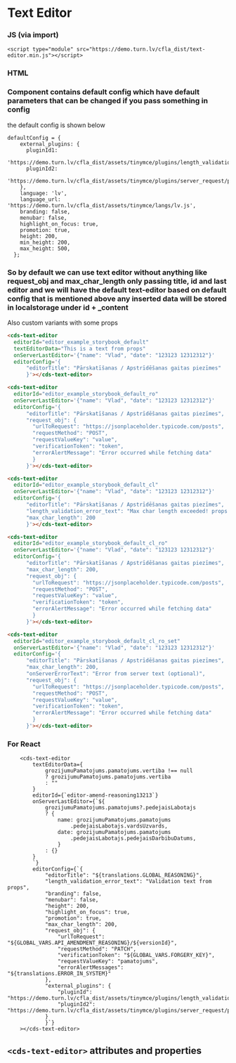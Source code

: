 
# Text Editor

### JS (via import)

```imoprt
<script type="module" src="https://demo.turn.lv/cfla_dist/text-editor.min.js"></script>
```

### HTML

### Component contains default config which have default parameters that can be changed if you pass something in config

the default config is shown below

```JS
defaultConfig = {
    external_plugins: {
      pluginId1:
        'https://demo.turn.lv/cfla_dist/assets/tinymce/plugins/length_validation/plugin.min.js',
      pluginId2:
        'https://demo.turn.lv/cfla_dist/assets/tinymce/plugins/server_request/plugin.min.js',
    },
    language: 'lv',
    language_url: 'https://demo.turn.lv/cfla_dist/assets/tinymce/langs/lv.js',
    branding: false,
    menubar: false,
    highlight_on_focus: true,
    promotion: true,
    height: 200,
    min_height: 200,
    max_height: 500,
  };
```

### So by default we can use text editor without anything like request_obj and max_char_length only passing title, id and last editor and we will have the default text-editor based on default config that is mentioned above any inserted data will be stored in localstorage under id + \_content

Also custom variants with some props

```html
<cds-text-editor
  editorId="editor_example_storybook_default"
  textEditorData="This is a text from props"
  onServerLastEditor='{"name": "Vlad", "date": "123123 12312312"}'
  editorConfig='{
      "editorTitle": "Pārskatīšanas / Apstrīdēšanas gaitas piezīmes"
      }'></cds-text-editor>

<cds-text-editor
  editorId="editor_example_storybook_default_ro"
  onServerLastEditor='{"name": "Vlad", "date": "123123 12312312"}'
  editorConfig='{
      "editorTitle": "Pārskatīšanas / Apstrīdēšanas gaitas piezīmes",
      "request_obj": {
        "urlToRequest": "https://jsonplaceholder.typicode.com/posts",
        "requestMethod": "POST",
        "requestValueKey": "value",
        "verificationToken": "token",
        "errorAlertMessage": "Error occurred while fetching data"
        }
      }'></cds-text-editor>

<cds-text-editor
  editorId="editor_example_storybook_default_cl"
  onServerLastEditor='{"name": "Vlad", "date": "123123 12312312"}'
  editorConfig='{
      "editorTitle": "Pārskatīšanas / Apstrīdēšanas gaitas piezīmes",
      "length_validation_error_text": "Max char length exceeded! props text",
      "max_char_length": 200
      }'></cds-text-editor>

<cds-text-editor
  editorId="editor_example_storybook_default_cl_ro"
  onServerLastEditor='{"name": "Vlad", "date": "123123 12312312"}'
  editorConfig='{
      "editorTitle": "Pārskatīšanas / Apstrīdēšanas gaitas piezīmes",
      "max_char_length": 200,
      "request_obj": {
        "urlToRequest": "https://jsonplaceholder.typicode.com/posts",
        "requestMethod": "POST",
        "requestValueKey": "value",
        "verificationToken": "token",
        "errorAlertMessage": "Error occurred while fetching data"
        }
      }'></cds-text-editor>

<cds-text-editor
  editorId="editor_example_storybook_default_cl_ro_set"
  onServerLastEditor='{"name": "Vlad", "date": "123123 12312312"}'
  editorConfig='{
      "editorTitle": "Pārskatīšanas / Apstrīdēšanas gaitas piezīmes",
      "max_char_length": 200,
      "onServerErrorText": "Error from server text (optional)",
      "request_obj": {
        "urlToRequest": "https://jsonplaceholder.typicode.com/posts",
        "requestMethod": "POST",
        "requestValueKey": "value",
        "verificationToken": "token",
        "errorAlertMessage": "Error occurred while fetching data"
        }
      }'></cds-text-editor>
```

### For React

```JS
    <cds-text-editor
        textEditorData={
            grozijumuPamatojums.pamatojums.vertiba !== null
            ? grozijumuPamatojums.pamatojums.vertiba
            : ""
        }
        editorId={`editor-amend-reasoning13213`}
        onServerLastEditor={`${
            grozijumuPamatojums.pamatojums?.pedejaisLabotajs
            ? {
                name: grozijumuPamatojums.pamatojums
                    .pedejaisLabotajs.vardsUzvards,
                date: grozijumuPamatojums.pamatojums
                    .pedejaisLabotajs.pedejaisDarbibuDatums,
                }
            : {}
        }
        `}
        editorConfig={`{
            "editorTitle": "${translations.GLOBAL_REASONING}",
            "length_validation_error_text": "Validation text from props",
            "branding": false,
            "menubar": false,
            "height": 200,
            "highlight_on_focus": true,
            "promotion": true,
            "max_char_length": 200,
            "request_obj": {
                "urlToRequest": "${GLOBAL_VARS.API_AMENDMENT_REASONING}/${versionId}",
                "requestMethod": "PATCH",
                "verificationToken": "${GLOBAL_VARS.FORGERY_KEY}",
                "requestValueKey": "pamatojums",
                "errorAlertMessages": "${translations.ERROR_IN_SYSTEM}"
            },
            "external_plugins": {
                "pluginId": "https://demo.turn.lv/cfla_dist/assets/tinymce/plugins/length_validation/plugin.min.js",
                "pluginId2": "https://demo.turn.lv/cfla_dist/assets/tinymce/plugins/server_request/plugin.min.js"
            }
            }`}
    ></cds-text-editor>
```

## `<cds-text-editor>` attributes and properties

<Props of="cds-text-editor" />
